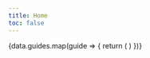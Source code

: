 ```yaml
---
title: Home
toc: false
---
```



<div className='flex flex-col space-y-10'>
  <div className='flex space-x-6 items-end'>
    <ImageZoom
      alt="banner"
      src={guidesImage}
      className="mt-0 mb-6 first-line:rounded-xl bg-background"
      priority
    />
  </div>

  <Cards>
    {data.guides.map(guide => {
      return (
        <SecondaryCard
          key={guide.title}
          href={guide.href}
          title={guide.title}
          description={guide.description}
        />
      )
    })}
  </Cards>
</div>